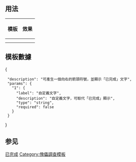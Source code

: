 <includeonly><!-- 在這裡加入模板的保護標識 --></includeonly><noinclude>{{Documentation subpage}}</noinclude>
<!-- 在本行下編輯模板說明 -->
== 用法 ==
{| class="wikitable"
! 模板 !! 效果
|-
|{{tlx|Completed}} || {{Completed}}
|-
|{{tlx|Completed|自定義文字}} || {{Completed|自定義文字}}
|}

== 模板數據 ==
{{TemplateDataHeader}}
<templatedata>{
  "description": "可產生一個向右的箭頭符號，並顯示「已完成」文字",
  "params": {
    "1": {
      "label": "自定義文字",
      "description": "自定義文字，可取代「已完成」顯示",
      "type": "string",
      "required": false
    }
  }
}</templatedata>

== 参见 ==
{{Template:Done/See_also}}

<includeonly>
<!-- 本行下加入模板的分類 -->
[[Category:訊息圖示模板|已完成]]
[[Category:傀儡調查模板]]
</includeonly>